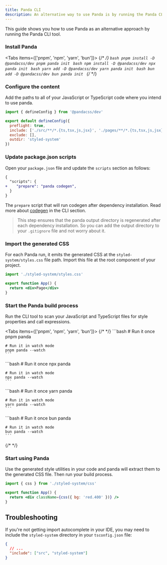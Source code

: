 ```yaml
---
title: Panda CLI
description: An alternative way to use Panda is by running the Panda CLI tool.
---
```


This guide shows you how to use Panda as an alternative approach by running the Panda CLI tool.

<Steps>

### Install Panda

<Tabs items={['pnpm', 'npm', 'yarn', 'bun']}>
  {/* <!-- prettier-ignore-start --> */}
  <Tab>
    ```bash
    pnpm install -D @pandacss/dev
    pnpm panda init
    ```
  </Tab>
  <Tab>
    ```bash
    npm install -D @pandacss/dev
    npx panda init
    ```
  </Tab>
  <Tab>
    ```bash
    yarn add -D @pandacss/dev
    yarn panda init
    ```
  </Tab>
  <Tab>
    ```bash
    bun add -D @pandacss/dev
    bun panda init
    ```
  </Tab>
  {/* <!-- prettier-ignore-end --> */}
</Tabs>

### Configure the content

Add the paths to all of your JavaScript or TypeScript code where you intend to use panda.

```js {5}
import { defineConfig } from '@pandacss/dev'

export default defineConfig({
  preflight: true,
  include: ['./src/**/*.{ts,tsx,js,jsx}', './pages/**/*.{ts,tsx,js,jsx}'],
  exclude: [],
  outdir: 'styled-system'
})
```

### Update package.json scripts

Open your `package.json` file and update the `scripts` section as follows:

```diff {3}
{
  "scripts": {
+    "prepare": "panda codegen",
  }
}
```

The `prepare` script that will run codegen after dependency installation. Read more about
[codegen](/docs/references/cli#panda-codegen) in the CLI section.

> This step ensures that the panda output directory is regenerated after each dependency installation. So you can add
> the output directory to your `.gitignore` file and not worry about it.

### Import the generated CSS

For each Panda run, it emits the generated CSS at the `styled-system/styles.css` file path. Import this file at the root
component of your project.

```jsx {1}
import './styled-system/styles.css'

export function App() {
  return <div>Page</div>
}
```

### Start the Panda build process

Run the CLI tool to scan your JavaScript and TypeScript files for style properties and call expressions.

<Tabs items={['pnpm', 'npm', 'yarn', 'bun']}>
  {/* <!-- prettier-ignore-start --> */}
  <Tab>
    ```bash
    # Run it once
    pnpm panda

    # Run it in watch mode
    pnpm panda --watch
    ```

  </Tab>
  <Tab>
    ```bash
    # Run it once
    npx panda

    # Run it in watch mode
    npx panda --watch
    ```

  </Tab>
  <Tab>
    ```bash
    # Run it once
    yarn panda

    # Run it in watch mode
    yarn panda --watch
    ```

  </Tab>
  <Tab>
    ```bash
    # Run it once
    bun panda

    # Run it in watch mode
    bun panda --watch
    ```

  </Tab>
  {/* <!-- prettier-ignore-end --> */}
</Tabs>

### Start using Panda

Use the generated style utilities in your code and panda will extract them to the generated CSS file. Then run your
build process.

```jsx
import { css } from './styled-system/css'

export function App() {
  return <div className={css({ bg: 'red.400' })} />
}
```

</Steps>

## Troubleshooting

If you're not getting import autocomplete in your IDE, you may need to include the `styled-system` directory in your
`tsconfig.json` file:

```json filename="tsconfig.json"
{
  // ...
  "include": ["src", "styled-system"]
}
```
